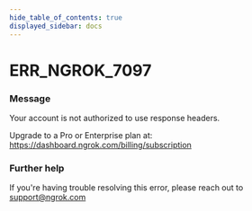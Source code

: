 ```yaml
---
hide_table_of_contents: true
displayed_sidebar: docs
---
```



# ERR_NGROK_7097

### Message

Your account is not authorized to use response headers.

Upgrade to a Pro or Enterprise plan at: https://dashboard.ngrok.com/billing/subscription

<ErrorDetails error="err_ngrok_7097" />

### Further help

If you're having trouble resolving this error, please reach out to [support@ngrok.com](mailto:support@ngrok.com?subject=Help%20with%20ERR_NGROK_7097)

